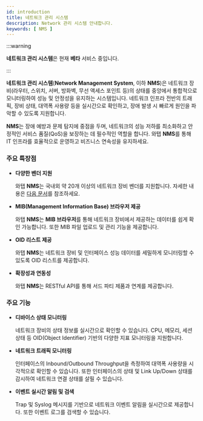 ```yaml
---
id: introduction
title: 네트워크 관리 시스템
description: Network 관리 시스템 안내합니다. 
keywords: [ NMS ]
---
```


:::warning

**네트워크 관리 시스템**은 현재 **베타** 서비스 중입니다.

:::

**네트워크 관리 시스템**(**Network Management System**, 이하 **NMS**)은 네트워크 장비(라우터, 스위치, 서버, 방화벽, 무선 액세스 포인트 등)의 상태를 중앙에서 통합적으로 모니터링하여 성능 및 안정성을 유지하는 시스템입니다. 네트워크 인프라 전반의 트래픽, 장비 상태, 대역폭 사용량 등을 실시간으로 확인하고, 장애 발생 시 빠르게 원인을 파악할 수 있도록 지원합니다.

**NMS**는 장애 예방과 문제 탐지에 중점을 두며, 네트워크의 성능 저하를 최소화하고 안정적인 서비스 품질(QoS)을 보장하는 데 필수적인 역할을 합니다. 와탭 **NMS**를 통해 IT 인프라를 효율적으로 운영하고 비즈니스 연속성을 유지하세요.


### 주요 특장점

* **다양한 벤더 지원**

  와탭 **NMS**는 국내외 약 20개 이상의 네트워크 장비 벤더를 지원합니다. 자세한 내용은 [다음 문서](/nms/supported-spec#supported-mib)를 참조하세요.

* **MIB(Management Information Base) 브라우저 제공**

  와탭 **NMS**는 **MIB 브라우저**를 통해 네트워크 장비에서 제공하는 데이터를 쉽게 확인 가능합니다. 또한 MIB 파일 업로드 및 관리 기능을 제공합니다. 

* **OID 리스트 제공**

  와탭 **NMS**는 네트워크 장비 및 인터페이스 성능 데이터를 세밀하게 모니터링할 수 있도록 OID 리스트를 제공합니다. 

* **확장성과 연동성**

  와탭 **NMS**는 RESTful API를 통해 서드 파티 제품과 연계를 제공합니다. 


### 주요 기능

* **디바이스 상태 모니터링**

  네트워크 장비의 상태 정보를 실시간으로 확인할 수 있습니다. CPU, 메모리, 세션 상태 등 OID(Object Identifier) 기반의 다양한 지표 모니터링을 지원합니다. 

* **네트워크 트래픽 모니터링** 

  인터페이스의 Inbound/Outbound Throughput을 측정하여 대역폭 사용량을 시각적으로 확인할 수 있습니다. 또한 인터페이스의 상태 및 Link Up/Down 상태를 감시하여 네트워크 연결 상태를 살필 수 있습니다. 
    
* **이벤트 실시간 알림 및 검색**

  Trap 및 Syslog 메시지를 기반으로 네트워크 이벤트 알림을 실시간으로 제공합니다. 또한 이벤트 로그를 검색할 수 있습니다. 
    